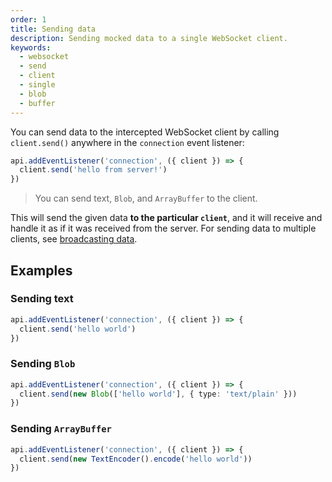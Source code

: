 ```yaml
---
order: 1
title: Sending data
description: Sending mocked data to a single WebSocket client.
keywords:
  - websocket
  - send
  - client
  - single
  - blob
  - buffer
---
```


You can send data to the intercepted WebSocket client by calling `client.send()` anywhere in the `connection` event listener:

```ts /client.send/
api.addEventListener('connection', ({ client }) => {
  client.send('hello from server!')
})
```

> You can send text, `Blob`, and `ArrayBuffer` to the client.

This will send the given data **to the particular `client`**, and it will receive and handle it as if it was received from the server. For sending data to multiple clients, see [broadcasting data](/docs/websocket/client-events/broadcasting-data).

## Examples

### Sending text

```ts {2}
api.addEventListener('connection', ({ client }) => {
  client.send('hello world')
})
```

### Sending `Blob`

```ts {2}
api.addEventListener('connection', ({ client }) => {
  client.send(new Blob(['hello world'], { type: 'text/plain' }))
})
```

### Sending `ArrayBuffer`

```ts {2}
api.addEventListener('connection', ({ client }) => {
  client.send(new TextEncoder().encode('hello world'))
})
```
